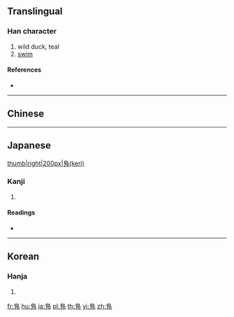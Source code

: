 {{character info/new}}
{{also|鳧|凫}}
==Translingual==

===Han character===
{{Han char|rn=196|rad=鳥|as=02|sn=13|four=|canj=HAYN}}

# wild duck, teal
# [[swim]]

====References====
* {{Han ref|kx=1482.021|dkj=46644|hdz=10278.010|uh=9CEC|ud=40172}}

----

==Chinese==
{{zh-see|鳧|v}}

----

==Japanese==
[[file:Vanellus cinereus 02.JPG|thumb|right|200px|鳬(keri)]]

===Kanji===
{{ja-kanji|grade=|rs=鳥02}}

# {{defn|lang=ja|sort=鳥02}}

====Readings====
* {{ja-readings|on=[[ふ]] (fu)|kun=[[かも]] (kamo), [[けり]] (keri)}}

----

==Korean==

===Hanja===
{{ko-hanja|hangeul=부|eumhun=|rv=bu|mr=pu|y=pu}}

# {{defn|lang=ko|sort=鳥02}}

[[fr:鳬]]
[[hu:鳬]]
[[ja:鳬]]
[[pl:鳬]]
[[th:鳬]]
[[vi:鳬]]
[[zh:鳬]]